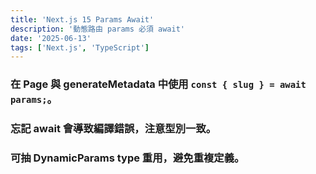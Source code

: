```yaml
---
title: 'Next.js 15 Params Await'
description: '動態路由 params 必須 await'
date: '2025-06-13'
tags: ['Next.js', 'TypeScript']
---
```


### 在 Page 與 generateMetadata 中使用 `const { slug } = await params;`。

### 忘記 await 會導致編譯錯誤，注意型別一致。

### 可抽 DynamicParams type 重用，避免重複定義。

